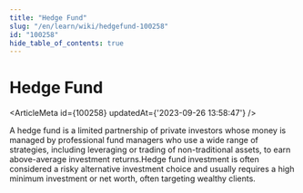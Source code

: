 ```yaml
---
title: "Hedge Fund"
slug: "/en/learn/wiki/hedgefund-100258"
id: "100258"
hide_table_of_contents: true
---
```



# Hedge Fund

<ArticleMeta id={100258} updatedAt={'2023-09-26 13:58:47'} />
<div className='border-solid border-b border-t-0 my-4 border-[var(--ifm-color-gray-300)]' />

A hedge fund is a limited partnership of private investors whose money is managed by professional fund managers who use a wide range of strategies, including leveraging or trading of non-traditional assets, to earn above-average investment returns.Hedge fund investment is often considered a risky alternative investment choice and usually requires a high minimum investment or net worth, often targeting wealthy clients.
